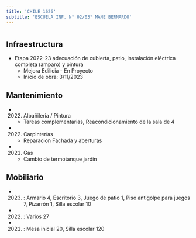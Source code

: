 ```yaml
---
title: 'CHILE 1626'
subtitle: 'ESCUELA INF. N° 02/03° MANE BERNARDO'
---
```


#
## Infraestructura

* Etapa 2022-23 adecuación de cubierta, patio, instalación eléctrica completa (amparo) y pintura 
    + Mejora Edilicia - En Proyecto 
    + Inicio de obra: 3/11/2023 






## Mantenimiento

*  (2022) Albañileria / Pintura 
    + Tareas complementarias, Reacondicionamiento de la sala de 4

*  (2022) Carpinterías 
    + Reparacion Fachada y aberturas

*  (2021) Gas 
    + Cambio de termotanque jardin





## Mobiliario

*  (2023) : Armario 4, Escritorio 3, Juego de patio 1, Piso antigolpe para juegos 7, Pizarrón 1, Silla escolar 10 

*  (2022) : Varios 27 

*  (2021) : Mesa inicial 20, Silla escolar 120 



